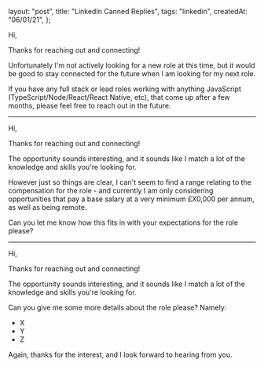   layout: "post",
  title: "LinkedIn Canned Replies",
  tags: "linkedin",
  createdAt: "06/01/21",
};

Hi,

Thanks for reaching out and connecting!

Unfortunately I'm not actively looking for a new role at this time, but it would be good to stay connected for the future when I am looking for my next role.

If you have any full stack or lead roles working with anything JavaScript (TypeScript/Node/React/React Native, etc), that come up after a few months, please feel free to reach out in the future.

---

Hi,

Thanks for reaching out and connecting!

The opportunity sounds interesting, and it sounds like I match a lot of the knowledge and skills you're looking for.

However just so things are clear, I can't seem to find a range relating to the compensation for the role - and currently I am only considering opportunities that pay a base salary at a very minimum £X0,000 per annum, as well as being remote.

Can you let me know how this fits in with your expectations for the role please?

---

Hi,

Thanks for reaching out and connecting!

The opportunity sounds interesting, and it sounds like I match a lot of the knowledge and skills you're looking for.

Can you give me some more details about the role please? Namely:

- X
- Y
- Z

Again, thanks for the interest, and I look forward to hearing from you.

